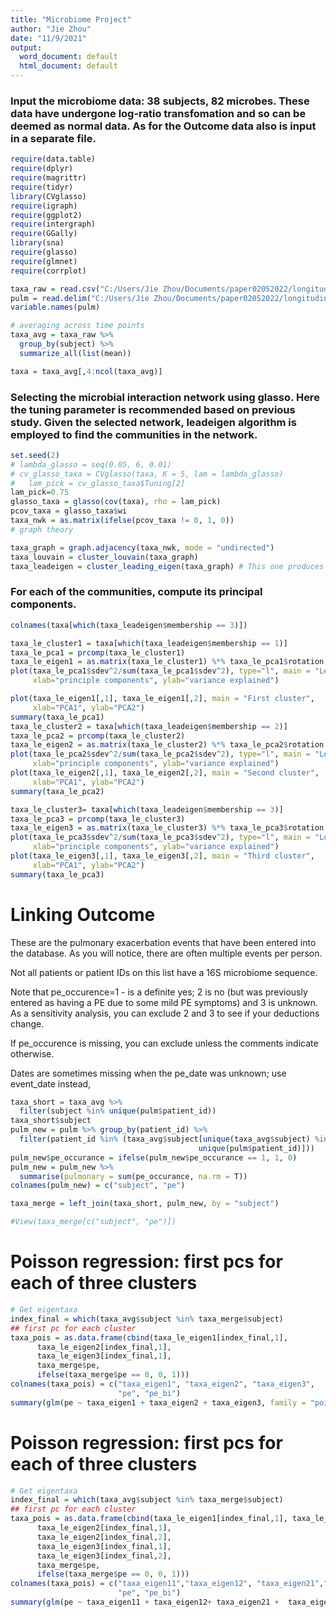 ```yaml
---
title: "Microbiome Project"
author: "Jie Zhou"
date: "11/9/2021"
output:
  word_document: default
  html_document: default
---
```




### Input the microbiome data: 38 subjects, 82 microbes. These data have undergone log-ratio transfomation and so can be deemed as normal data. As for the Outcome data also is input in a separate file.

```r
require(data.table)
require(dplyr)
require(magrittr)
require(tidyr)
library(CVglasso)
require(igraph)
require(ggplot2)
require(intergraph)
require(GGally)
library(sna)
require(glasso)
require(glmnet)
require(corrplot)
```



```r
taxa_raw = read.csv("C:/Users/Jie Zhou/Documents/paper02052022/longitudinalOutcome/Cystic-Fibrosis-and-Gut-Microbiome/data/ddata.csv")
pulm = read.delim("C:/Users/Jie Zhou/Documents/paper02052022/longitudinalOutcome/Cystic-Fibrosis-and-Gut-Microbiome/data/analyst_pulmonary_exacerbation_202110061618.csv")
variable.names(pulm)

# averaging across time points
taxa_avg = taxa_raw %>% 
  group_by(subject) %>% 
  summarize_all(list(mean))

taxa = taxa_avg[,4:ncol(taxa_avg)]
```


### Selecting the microbial interaction network using glasso. Here the tuning parameter is recommended based on previous study. Given the selected network, leadeigen algorithm is employed to find the communities in the network. 

```r
set.seed(2)
# lambda_glasso = seq(0.05, 6, 0.01)
# cv_glasso_taxa = CVglasso(taxa, K = 5, lam = lambda_glasso)
#   lam_pick = cv_glasso_taxa$Tuning[2]
lam_pick=0.75
glasso_taxa = glasso(cov(taxa), rho = lam_pick)
pcov_taxa = glasso_taxa$wi
taxa_nwk = as.matrix(ifelse(pcov_taxa != 0, 1, 0))
# graph theory

taxa_graph = graph.adjacency(taxa_nwk, mode = "undirected")
taxa_louvain = cluster_louvain(taxa_graph)
taxa_leadeigen = cluster_leading_eigen(taxa_graph) # This one produces fewer modules (clusters)
```





### For each of the communities, compute its principal components.
```r
colnames(taxa[which(taxa_leadeigen$membership == 3)])

taxa_le_cluster1 = taxa[which(taxa_leadeigen$membership == 1)]
taxa_le_pca1 = prcomp(taxa_le_cluster1)
taxa_le_eigen1 = as.matrix(taxa_le_cluster1) %*% taxa_le_pca1$rotation
plot(taxa_le_pca1$sdev^2/sum(taxa_le_pca1$sdev^2), type="l", main = "Leading Eigen Cluster 1 PCs", 
     xlab="principle components", ylab="variance explained")

plot(taxa_le_eigen1[,1], taxa_le_eigen1[,2], main = "First cluster", 
     xlab="PCA1", ylab="PCA2")
summary(taxa_le_pca1)
taxa_le_cluster2 = taxa[which(taxa_leadeigen$membership == 2)]
taxa_le_pca2 = prcomp(taxa_le_cluster2)
taxa_le_eigen2 = as.matrix(taxa_le_cluster2) %*% taxa_le_pca2$rotation
plot(taxa_le_pca2$sdev^2/sum(taxa_le_pca2$sdev^2), type="l", main = "Leading Eigen Cluster 2 PCs", 
     xlab="principle components", ylab="variance explained")
plot(taxa_le_eigen2[,1], taxa_le_eigen2[,2], main = "Second cluster", 
     xlab="PCA1", ylab="PCA2")
summary(taxa_le_pca2)

taxa_le_cluster3= taxa[which(taxa_leadeigen$membership == 3)]
taxa_le_pca3 = prcomp(taxa_le_cluster3)
taxa_le_eigen3 = as.matrix(taxa_le_cluster3) %*% taxa_le_pca3$rotation
plot(taxa_le_pca3$sdev^2/sum(taxa_le_pca3$sdev^2), type="l", main = "Leading Eigen Cluster 3 PCs", 
     xlab="principle components", ylab="variance explained")
plot(taxa_le_eigen3[,1], taxa_le_eigen3[,2], main = "Third cluster", 
     xlab="PCA1", ylab="PCA2")
summary(taxa_le_pca3)
```



# Linking Outcome

These are the pulmonary exacerbation events that have been entered into the database. As you will notice, there are often multiple events per person.

Not all patients or patient IDs on this list have a 16S microbiome sequence.

Note that pe_occurence=1 - is a definite yes; 2 is no (but was previously entered as having a PE due to some mild PE symptoms) and 3 is unknown. As a sensitivity analysis, you can exclude 2 and 3 to see if your deductions change. 

If pe_occurence is missing, you can exclude unless the comments indicate otherwise.

Dates are sometimes missing when the pe_date was unknown; use event_date instead,

```r
taxa_short = taxa_avg %>% 
  filter(subject %in% unique(pulm$patient_id))
taxa_short$subject
pulm_new = pulm %>% group_by(patient_id) %>% 
  filter(patient_id %in% (taxa_avg$subject[unique(taxa_avg$subject) %in%
                                          unique(pulm$patient_id)]))
pulm_new$pe_occurance = ifelse(pulm_new$pe_occurance == 1, 1, 0)
pulm_new = pulm_new %>% 
  summarise(pulmonary = sum(pe_occurance, na.rm = T))
colnames(pulm_new) = c("subject", "pe")

taxa_merge = left_join(taxa_short, pulm_new, by = "subject")

#View(taxa_merge[c("subject", "pe")])
```


# Poisson regression: first pcs for each of three clusters

```r
# Get eigentaxa
index_final = which(taxa_avg$subject %in% taxa_merge$subject)
## first pc for each cluster
taxa_pois = as.data.frame(cbind(taxa_le_eigen1[index_final,1], 
      taxa_le_eigen2[index_final,1],
      taxa_le_eigen3[index_final,1],
      taxa_merge$pe,
      ifelse(taxa_merge$pe == 0, 0, 1)))
colnames(taxa_pois) = c("taxa_eigen1", "taxa_eigen2", "taxa_eigen3",
                        "pe", "pe_bi")
summary(glm(pe ~ taxa_eigen1 + taxa_eigen2 + taxa_eigen3, family = "poisson", control = glm.control(maxit = 50),data = taxa_pois))
```

# Poisson regression: first pcs for each of three clusters

```r
# Get eigentaxa
index_final = which(taxa_avg$subject %in% taxa_merge$subject)
## first pc for each cluster
taxa_pois = as.data.frame(cbind(taxa_le_eigen1[index_final,1], taxa_le_eigen1[index_final,2], 
      taxa_le_eigen2[index_final,1],
      taxa_le_eigen2[index_final,2], 
      taxa_le_eigen3[index_final,1],
      taxa_le_eigen3[index_final,2], 
      taxa_merge$pe,
      ifelse(taxa_merge$pe == 0, 0, 1)))
colnames(taxa_pois) = c("taxa_eigen11","taxa_eigen12", "taxa_eigen21","taxa_eigen22", "taxa_eigen31","taxa_eigen32",
                        "pe", "pe_bi")
summary(glm(pe ~ taxa_eigen11 + taxa_eigen12+ taxa_eigen21 +  taxa_eigen22+ taxa_eigen31+ taxa_eigen32, family = "poisson", control = glm.control(maxit = 50),data = taxa_pois))
```


